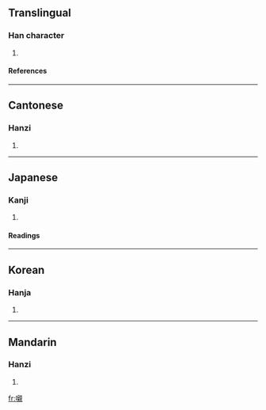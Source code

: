==Translingual==
===Han character===
{{Han char|rn=30|rad=口|as=16|sn=19|four=6601<sub>0</sub>|canj=口卜木山 (RYDU)}}
# {{defn|Han}}
====References====
{{Han ref|kx=0213.340|dkj=04561|dj=0436.130|hdz=10703.100|uh=56AB|ud=22187|bh=F1F0|bd=61936}}
----
==Cantonese==
===Hanzi===
{{yue-hanzi|jyut=|y=chan3}}
# {{defn|Cantonese}}
----
==Japanese==
===Kanji===
{{ja-kanji|grade=|rs=口16}}
# {{defn|Japanese}} 
====Readings====
{{ja-readings|on=[[しん]] (shin)|kun=[[ほどこす]] (hodokosu)}}
----
==Korean==
===Hanja===
{{ko-hanja|hangeul=친|rv=chin|mr=ch'in}}
# {{defn|Korean}}
----
==Mandarin==
===Hanzi===
{{cmn-hanzi|pin=[[chèn]] (chen4)|wg=ch'en<sup>4</sup>}}
# {{defn|Mandarin}}

[[fr:嚫]]